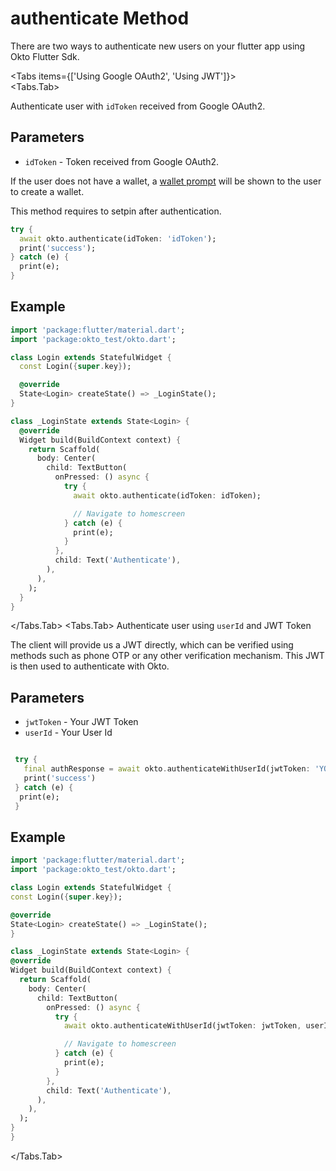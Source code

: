 

# authenticate Method

There are two ways to authenticate new users on your flutter app using Okto Flutter Sdk.

<Tabs items={['Using Google OAuth2', 'Using JWT']}>  
<Tabs.Tab>

Authenticate user with `idToken` received from Google OAuth2.

  ## Parameters

  - `idToken` - Token received from Google OAuth2.

  If the user does not have a wallet, a [wallet prompt](/guide/authenticate/create-wallet) will be shown to the user to create a wallet.

  This method requires to setpin after authentication.
  ```dart copy
  try {
    await okto.authenticate(idToken: 'idToken');
    print('success');
  } catch (e) {
    print(e);
  }
  ```

  ## Example

  ```dart copy
  import 'package:flutter/material.dart';
  import 'package:okto_test/okto.dart';

  class Login extends StatefulWidget {
    const Login({super.key});

    @override
    State<Login> createState() => _LoginState();
  }

  class _LoginState extends State<Login> {
    @override
    Widget build(BuildContext context) {
      return Scaffold(
        body: Center(
          child: TextButton(
            onPressed: () async {
              try {
                await okto.authenticate(idToken: idToken);

                // Navigate to homescreen
              } catch (e) {
                print(e);
              }
            },
            child: Text('Authenticate'),
          ),
        ),
      );
    }
  }

  ```

</Tabs.Tab>
<Tabs.Tab>
Authenticate user using `userId` and JWT Token  

The client will provide us a JWT directly, which can be verified using methods such as phone OTP or any other verification mechanism. This JWT is then used to authenticate with Okto.



  ## Parameters

  - `jwtToken` - Your JWT Token
  - `userId`   - Your User Id


```dart copy

 try {
   final authResponse = await okto.authenticateWithUserId(jwtToken: 'YOUR_JWT_TOKEN', userId: 'YOUR_USER_ID');
   print('success')
 } catch (e) {
  print(e);
 }
```

 ## Example

  ```dart copy
import 'package:flutter/material.dart';
import 'package:okto_test/okto.dart';

class Login extends StatefulWidget {
  const Login({super.key});

  @override
  State<Login> createState() => _LoginState();
}

class _LoginState extends State<Login> {
  @override
  Widget build(BuildContext context) {
    return Scaffold(
      body: Center(
        child: TextButton(
          onPressed: () async {
            try {
              await okto.authenticateWithUserId(jwtToken: jwtToken, userId: userId);

              // Navigate to homescreen
            } catch (e) {
              print(e);
            }
          },
          child: Text('Authenticate'),
        ),
      ),
    );
  }
}

  ```
</Tabs.Tab>
</Tabs>
